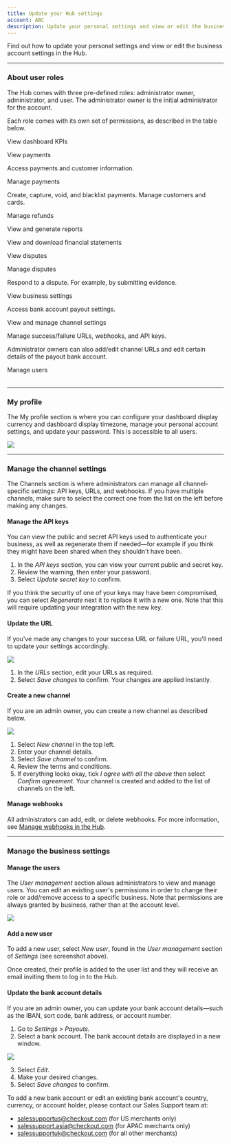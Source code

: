 ```yaml
---
title: Update your Hub settings
account: ABC
description: Update your personal settings and view or edit the business account settings.
---
```


Find out how to update your personal settings and view or edit the business account settings in the Hub.

---

### About user roles

The Hub comes with three pre-defined roles: administrator owner, administrator, and user. The administrator owner is the initial administrator for the account.

Each role comes with its own set of permissions, as described in the table below.

<Table>
<TableHead headers={['Permission', 'Administrator Owner', 'Administrator', 'User']} />
<TableBody>

<TableRow>
<TableCell>

View dashboard KPIs

</TableCell>
<TableCell>

<Tic type="check" />

</TableCell>

<TableCell>

<Tic type="check" />

</TableCell>
<TableCell>

<Tic type="check" />

</TableCell>
</TableRow>

<TableRow>
<TableCell>

View payments

<InfoBox>

Access payments and customer information.

</InfoBox>

</TableCell>
<TableCell>

<Tic type="check" />

</TableCell>

<TableCell>

<Tic type="check" />

</TableCell>
<TableCell>

<Tic type="check" />

</TableCell>
</TableRow>

<TableRow>
<TableCell>

Manage payments

<InfoBox>

Create, capture, void, and blacklist payments. Manage customers and cards.

</InfoBox>

</TableCell>
<TableCell>

<Tic type="check" />

</TableCell>

<TableCell>

<Tic type="check" />

</TableCell>
<TableCell>

<Tic type="error" />

</TableCell>
</TableRow>

<TableRow>
<TableCell>

Manage refunds

</TableCell>
<TableCell>

<Tic type="check" />

</TableCell>

<TableCell>

<Tic type="check" />

</TableCell>
<TableCell>

<Tic type="error" />

</TableCell>
</TableRow>

<TableRow>
<TableCell>

View and generate reports

</TableCell>
<TableCell>

<Tic type="check" />

</TableCell>

<TableCell>

<Tic type="check" />

</TableCell>
<TableCell>

<Tic type="check" />

</TableCell>
</TableRow>

<TableRow>
<TableCell>

View and download financial statements

</TableCell>
<TableCell>

<Tic type="check" />

</TableCell>

<TableCell>

<Tic type="check" />

</TableCell>
<TableCell>

<Tic type="check" />

</TableCell>
</TableRow>

<TableRow>
<TableCell>

View disputes

</TableCell>
<TableCell>

<Tic type="check" />

</TableCell>

<TableCell>

<Tic type="check" />

</TableCell>
<TableCell>

<Tic type="check" />

</TableCell>
</TableRow>

<TableRow>
<TableCell>

Manage disputes

<InfoBox>

Respond to a dispute. For example, by submitting evidence.

</InfoBox>

</TableCell>
<TableCell>

<Tic type="check" />

</TableCell>

<TableCell>

<Tic type="check" />

</TableCell>
<TableCell>

<Tic type="error" />

</TableCell>
</TableRow>

<TableRow>
<TableCell>

View business settings

<InfoBox>

Access bank account payout settings.

</InfoBox>

</TableCell>
<TableCell>

<Tic type="check" />

</TableCell>

<TableCell>

<Tic type="check" />

</TableCell>
<TableCell>

<Tic type="error" />

</TableCell>
</TableRow>

<TableRow>
<TableCell>

View and manage channel settings

<InfoBox>

Manage success/failure URLs, webhooks, and API keys.

</InfoBox>

</TableCell>
<TableCell>

<Tic type="check" />
<InfoBox>

Administrator owners can also add/edit channel URLs and edit certain details of the payout bank account.

</InfoBox>

</TableCell>

<TableCell>

<Tic type="check" />

</TableCell>
<TableCell>

<Tic type="error" />

</TableCell>
</TableRow>

<TableRow>
<TableCell>

Manage users

</TableCell>
<TableCell>

<Tic type="check" />

</TableCell>

<TableCell>

<Tic type="check" />

</TableCell>
<TableCell>

<Tic type="error" />

</TableCell>
</TableRow>

</TableBody>
</Table>

---

### My profile

The My profile section is where you can configure your dashboard display currency and dashboard display timezone, manage your personal account settings, and update your password. This is accessible to all users. 

<img src="/docs/TheHub/UpdateYourHubSettings/1-my-profile.png" />

--- 

### Manage the channel settings

The Channels section is where administrators can manage all channel-specific settings: API keys, URLs, and webhooks. If you have multiple channels, make sure to select the correct one from the list on the left before making any changes.

#### Manage the API keys

You can view the public and secret API keys used to authenticate your business, as well as regenerate them if needed—for example if you think they might have been shared when they shouldn't have been.

1.  In the _API keys_ section, you can view your current public and secret key.
2.  Review the warning, then enter your password.
3.  Select _Update secret key_ to confirm.

<TipBox variant="note" >

If you think the security of one of your keys may have been compromised, you can select _Regenerate_ next it to replace it with a new one. Note that this will require updating your integration with the new key.

</TipBox >

#### Update the URL

If you've made any changes to your success URL or failure URL, you'll need to update your settings accordingly.

<img src="/docs/TheHub/UpdateYourHubSettings/2-channel-settings.png" withFullscreenPreview />

1.  In the _URLs_ section, edit your URLs as required.
2.  Select _Save changes_ to confirm. Your changes are applied instantly.

#### Create a new channel

If you are an admin owner, you can create a new channel as described below.

<img src="/docs/TheHub/UpdateYourHubSettings/3-channel-settings2.png" withFullscreenPreview />

1.  Select _New channel_ in the top left.
2.  Enter your channel details.
3.  Select _Save channel_ to confirm.
4.  Review the terms and conditions.
5.  If everything looks okay, tick _I agree with all the above_ then select _Confirm agreement_. Your channel is created and added to the list of channels on the left.

#### Manage webhooks

All administrators can add, edit, or delete webhooks. For more information, see [Manage webhooks in the Hub](/display/DOCS/Manage+webhooks).

---

### Manage the business settings

#### Manage the users

The _User management_ section allows administrators to view and manage users. You can edit an existing user's permissions in order to change their role or add/remove access to a specific business. Note that permissions are always granted by business, rather than at the account level.

<img maxWidth={543} src="/docs/TheHub/UpdateYourHubSettings/4-user-management.png" withFullscreenPreview />

#### Add a new user

To add a new user, select _New user_, found in the _User management_ section of _Settings_ (see screenshot above).

Once created, their profile is added to the user list and they will receive an email inviting them to log in to the Hub.

#### Update the bank account details

If you are an admin owner, you can update your bank account details—such as the IBAN, sort code, bank address, or account number.

1.  Go to _Settings > Payouts._
2.  Select a bank account. The bank account details are displayed in a new window.

<img maxWidth={543} src="/docs/TheHub/UpdateYourHubSettings/5-add-user.png" withFullscreenPreview />

3. Select _Edit_.  
4. Make your desired changes.   
5. Select _Save changes_ to confirm.

<TipBox variant="info">

To add a new bank account or edit an existing bank account's country, currency, or account holder, please contact our Sales Support team at:

*   [salessupportus@checkout.com](mailto:salessupportus@checkout.com) (for US merchants only)
*   [salessupport.asia@checkout.com](mailto:salessupport.asia@checkout.com) (for APAC merchants only)
*   [salessupportuk@checkout.com](mailto:salessupportuk@checkout.com) (for all other merchants)

</TipBox>





